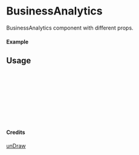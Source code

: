 
<Meta of={BusinessAnalytics} title="unDraw/BusinessAnalytics" />

# BusinessAnalytics

BusinessAnalytics component with different props.

#### Example

<Canvas of={BusinessAnalytics.Primary} />

## Usage

```ts
import { BusinessAnalytics } from "yadl-ui";

const Example = () => {
  return (
      <BusinessAnalytics />
  );
};

export default Example;
```

#### Credits
[unDraw](https://undraw.co/illustrations)
